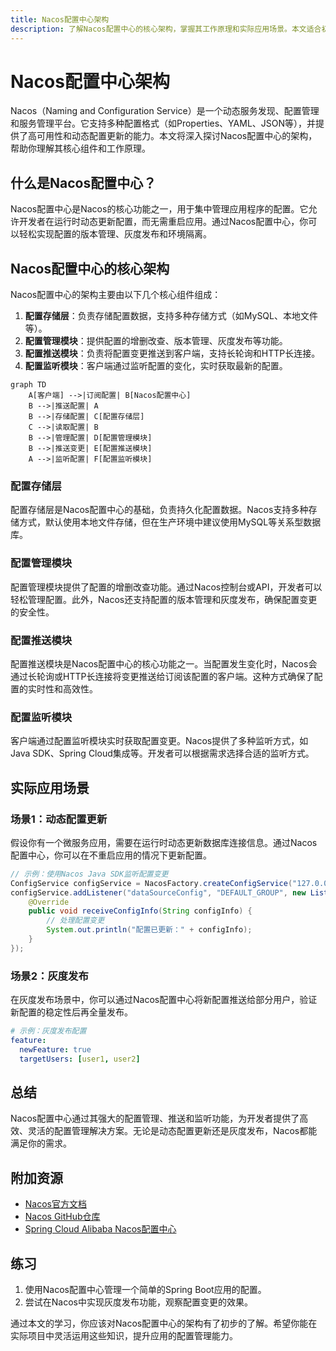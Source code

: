 ```yaml
---
title: Nacos配置中心架构
description: 了解Nacos配置中心的核心架构，掌握其工作原理和实际应用场景。本文适合初学者，通过清晰的解释和代码示例帮助你快速上手。
---
```


# Nacos配置中心架构

Nacos（Naming and Configuration Service）是一个动态服务发现、配置管理和服务管理平台。它支持多种配置格式（如Properties、YAML、JSON等），并提供了高可用性和动态配置更新的能力。本文将深入探讨Nacos配置中心的架构，帮助你理解其核心组件和工作原理。

## 什么是Nacos配置中心？

Nacos配置中心是Nacos的核心功能之一，用于集中管理应用程序的配置。它允许开发者在运行时动态更新配置，而无需重启应用。通过Nacos配置中心，你可以轻松实现配置的版本管理、灰度发布和环境隔离。

## Nacos配置中心的核心架构

Nacos配置中心的架构主要由以下几个核心组件组成：

1. **配置存储层**：负责存储配置数据，支持多种存储方式（如MySQL、本地文件等）。
2. **配置管理模块**：提供配置的增删改查、版本管理、灰度发布等功能。
3. **配置推送模块**：负责将配置变更推送到客户端，支持长轮询和HTTP长连接。
4. **配置监听模块**：客户端通过监听配置的变化，实时获取最新的配置。

```mermaid
graph TD
    A[客户端] -->|订阅配置| B[Nacos配置中心]
    B -->|推送配置| A
    B -->|存储配置| C[配置存储层]
    C -->|读取配置| B
    B -->|管理配置| D[配置管理模块]
    B -->|推送变更| E[配置推送模块]
    A -->|监听配置| F[配置监听模块]
```

### 配置存储层

配置存储层是Nacos配置中心的基础，负责持久化配置数据。Nacos支持多种存储方式，默认使用本地文件存储，但在生产环境中建议使用MySQL等关系型数据库。

### 配置管理模块

配置管理模块提供了配置的增删改查功能。通过Nacos控制台或API，开发者可以轻松管理配置。此外，Nacos还支持配置的版本管理和灰度发布，确保配置变更的安全性。

### 配置推送模块

配置推送模块是Nacos配置中心的核心功能之一。当配置发生变化时，Nacos会通过长轮询或HTTP长连接将变更推送给订阅该配置的客户端。这种方式确保了配置的实时性和高效性。

### 配置监听模块

客户端通过配置监听模块实时获取配置变更。Nacos提供了多种监听方式，如Java SDK、Spring Cloud集成等。开发者可以根据需求选择合适的监听方式。

## 实际应用场景

### 场景1：动态配置更新

假设你有一个微服务应用，需要在运行时动态更新数据库连接信息。通过Nacos配置中心，你可以在不重启应用的情况下更新配置。

```java
// 示例：使用Nacos Java SDK监听配置变更
ConfigService configService = NacosFactory.createConfigService("127.0.0.1:8848");
configService.addListener("dataSourceConfig", "DEFAULT_GROUP", new Listener() {
    @Override
    public void receiveConfigInfo(String configInfo) {
        // 处理配置变更
        System.out.println("配置已更新：" + configInfo);
    }
});
```

### 场景2：灰度发布

在灰度发布场景中，你可以通过Nacos配置中心将新配置推送给部分用户，验证新配置的稳定性后再全量发布。

```yaml
# 示例：灰度发布配置
feature:
  newFeature: true
  targetUsers: [user1, user2]
```

## 总结

Nacos配置中心通过其强大的配置管理、推送和监听功能，为开发者提供了高效、灵活的配置管理解决方案。无论是动态配置更新还是灰度发布，Nacos都能满足你的需求。

## 附加资源

- [Nacos官方文档](https://nacos.io/zh-cn/docs/what-is-nacos.html)
- [Nacos GitHub仓库](https://github.com/alibaba/nacos)
- [Spring Cloud Alibaba Nacos配置中心](https://spring-cloud-alibaba-group.github.io/github-pages/hoxton/en-us/index.html#_spring_cloud_alibaba_nacos_config)

## 练习

1. 使用Nacos配置中心管理一个简单的Spring Boot应用的配置。
2. 尝试在Nacos中实现灰度发布功能，观察配置变更的效果。

通过本文的学习，你应该对Nacos配置中心的架构有了初步的了解。希望你能在实际项目中灵活运用这些知识，提升应用的配置管理能力。